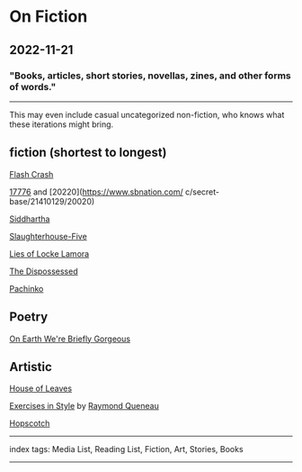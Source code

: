 # On Fiction

## 2022-11-21

### "Books, articles, short stories, novellas, zines, and other forms of words."

---

This may even include casual uncategorized non-fiction, who knows what these iterations might bring.

## fiction (shortest to longest)

[Flash Crash](https://escapepod.org/2019/06/06/escape-pod-683-flash-crash/)

[17776](https://www.sbnation.com/a/17776-football) and [20220](https://www.sbnation.com/
c/secret-base/21410129/20020)

[Siddhartha](/posts/on-siddhartha)

[Slaughterhouse-Five](https://www.goodreads.com/book/show/4981.Slaughterhouse_Five)

[Lies of Locke Lamora](https://www.goodreads.com/book/show/29588376-the-lies-of-locke-lamora)

[The Dispossessed](https://www.goodreads.com/book/show/13651.The_Dispossessed)

[Pachinko](/posts/on-asia)

## Poetry

[On Earth We're Briefly Gorgeous](https://www.goodreads.com/book/show/41880609-on-earth-we-re-briefly-gorgeous)

## Artistic

[House of Leaves](https://www.goodreads.com/book/show/24800.House_of_Leaves)

[Exercises in Style](https://www.goodreads.com/book/show/319790.Exercises_in_Style) by [Raymond Queneau](https://en.wikipedia.org/wiki/Raymond_Queneau)

[Hopscotch](https://www.goodreads.com/book/show/53413.Hopscotch)

---

index tags: Media List, Reading List, Fiction, Art, Stories, Books

---
